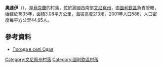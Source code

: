 {{coord|48|34|59|N|28|54|54|E|scale:30000|display=title}}

'''奧達伊'''（{{lang-uk|Одаї}}），是[[烏克蘭|烏克蘭]]的村落，位於該國西南部[[文尼察州|文尼察州]]，由[[圖利欽區|圖利欽區]]負責管轄，始建於1835年，面積3.08平方公里，海拔高度213米，2001年人口588，人口密度每平方公里44.95人。

==參考資料==
* [http://weather.in.ua/ua/vinnickaja/18470 Погода в селі Одая] {{Wayback|url=http://weather.in.ua/ua/vinnickaja/18470 |date=20111220070226 }}

[[Category:文尼察州村落|Category:文尼察州村落]]
[[Category:圖利欽區村落|Category:圖利欽區村落]]


{{Vinnytsia-geo-stub}}